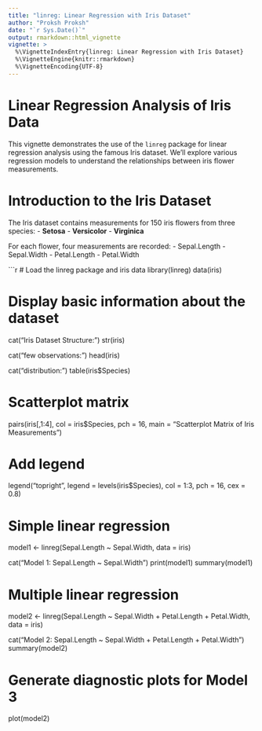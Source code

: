 ```yaml
---
title: "linreg: Linear Regression with Iris Dataset"
author: "Proksh Proksh"
date: "`r Sys.Date()`"
output: rmarkdown::html_vignette
vignette: >
  %\VignetteIndexEntry{linreg: Linear Regression with Iris Dataset}
  %\VignetteEngine{knitr::rmarkdown}
  %\VignetteEncoding{UTF-8}
---
```


# Linear Regression Analysis of Iris Data

This vignette demonstrates the use of the `linreg` package for linear regression
analysis using the famous Iris dataset. We'll explore various regression models
to understand the relationships between iris flower measurements.

# Introduction to the Iris Dataset

The Iris dataset contains measurements for 150 iris flowers from three species:
- **Setosa**
- **Versicolor**
- **Virginica**

For each flower, four measurements are recorded:
- Sepal.Length
- Sepal.Width
- Petal.Length
- Petal.Width

```r
# Load the linreg package and iris data
library(linreg)
data(iris)

# Display basic information about the dataset
cat("Iris Dataset Structure:\n")
str(iris)

cat("\nFirst few observations:\n")
head(iris)

cat("\nSpecies distribution:\n")
table(iris$Species)



# Scatterplot matrix
pairs(iris[,1:4], col = iris$Species, pch = 16, 
      main = "Scatterplot Matrix of Iris Measurements")

# Add legend
legend("topright", legend = levels(iris$Species), 
       col = 1:3, pch = 16, cex = 0.8)


# Simple linear regression
model1 <- linreg(Sepal.Length ~ Sepal.Width, data = iris)

cat("Model 1: Sepal.Length ~ Sepal.Width\n")
print(model1)
summary(model1)


# Multiple linear regression
model2 <- linreg(Sepal.Length ~ Sepal.Width + Petal.Length + Petal.Width, 
                 data = iris)

cat("Model 2: Sepal.Length ~ Sepal.Width + Petal.Length + Petal.Width\n")
summary(model2)



# Generate diagnostic plots for Model 3
plot(model2)


